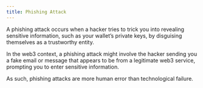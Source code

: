 ```yaml
---
title: Phishing Attack
---
```


A phishing attack occurs when a hacker tries to trick you into revealing sensitive information, such as your wallet’s private keys, by disguising themselves as a trustworthy entity.

In the web3 context, a phishing attack might involve the hacker sending you a fake email or message that appears to be from a legitimate web3 service, prompting you to enter sensitive information.

As such, phishing attacks are more human error than technological failure.
